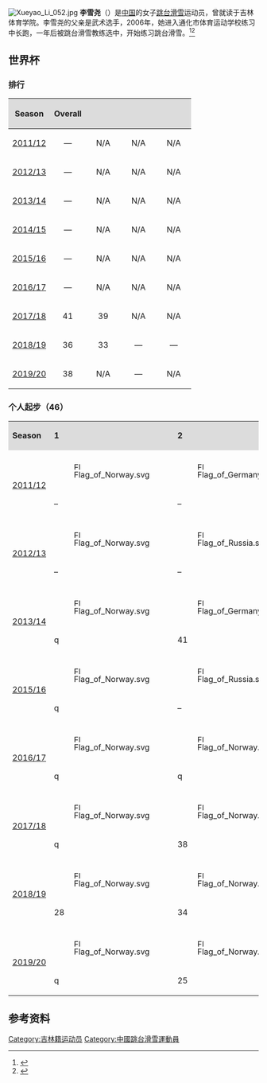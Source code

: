 {{Infobox skier
| name              = 李雪尧
| image             = FIS Ski Jumping World Cup Ladies Hinzenbach 20170205 DSC 0233.jpg
| nationality       = {{PRC}} 
| fullname          = 
| birth_date        = {{birth date and age|df=yes|1995|4|11}}
| birth_place       = {{CHN}}[[长春市|长春市]]
| death_date        = 
| death_place       = 
| height            = 
| club              = Chinese Ski Association
| personalbest      =  
| seasons           = 2012年–2014年<br>2016年–当前
| wins              = 
| teamwins          = 
| events_in_yellow  = 
| totalpodiums      = 
| teampodiums       = 
| individual_starts = 46
| team_starts       = 1
| updated           = 2020年3月12日
}}
[[File:Xueyao_Li_052.jpg|thumb]]
'''李雪尧'''（{{bd|1995年|4月11日||}}）是[[中华人民共和国|中国]]的女子[[跳台滑雪|跳台滑雪]]运动员，曾就读于吉林体育学院。李雪尧的父亲是武术选手，2006年，她进入通化市体育运动学校练习中长跑，一年后被跳台滑雪教练选中，开始练习跳台滑雪。<ref>{{cite web|url=https://sports.eastday.com/s/20150130/u1a8562460.html|title=“不气馁不放弃” 记跳台滑雪选手李雪尧和马彤|publisher=东方网|date=2015-01-30|accessdate=2020-12-30}}</ref><ref>{{cite web|url=http://www.thrbs.com/Html/szbz/20160308/szbz4982.Html|title=李雪尧：在冰雪世界中飞翔|publisher=通化日报|date=2016-03-08|accessdate=2020-12-30}}</ref>
==世界杯==
===排行===
{|class="wikitable plainrowheaders" style="background:#fff; font-size:86%; line-height:16px; border:gray solid 1px; border-collapse:collapse;"
|-  style="background:#ccc; text-align:center;"
! scope="col" style="background:#dcdcdc; width:45px;"|Season
! scope="col" style="background:#dcdcdc; width:55px;"|Overall
! scope="col" style="background:#dcdcdc; width:55px;"|{{Abbr|L3|Lillehammer Triple}}
! scope="col" style="background:#dcdcdc; width:55px;"|{{Abbr|RA|Raw Air}}
! scope="col" style="background:#dcdcdc; width:55px;"|{{Abbr|BB|Blue Bird Tour}}
|-
! scope=row align=center|[[2011–12_FIS_Ski_Jumping_World_Cup|2011/12]]
| align=center| — || align=center|N/A || align=center|N/A || align=center|N/A
|-
! scope=row align=center|[[2012–13_FIS_Ski_Jumping_World_Cup|2012/13]]
| align=center| — || align=center|N/A || align=center|N/A || align=center|N/A
|-
! scope=row align=center|[[2013–14_FIS_Ski_Jumping_World_Cup|2013/14]]
| align=center| — || align=center|N/A || align=center|N/A || align=center|N/A
|-
! scope=row align=center|[[2014–15_FIS_Ski_Jumping_World_Cup|2014/15]]
| align=center| — || align=center|N/A || align=center|N/A || align=center|N/A
|-
! scope=row align=center|[[2015–16_FIS_Ski_Jumping_World_Cup|2015/16]]
| align=center| — || align=center|N/A || align=center|N/A || align=center|N/A
|-
! scope=row align=center|[[2016–17_FIS_Ski_Jumping_World_Cup|2016/17]]
| align=center| — || align=center|N/A || align=center|N/A || align=center|N/A
|-
! scope=row align=center|[[2017–18_FIS_Ski_Jumping_World_Cup|2017/18]]
| align=center|41 || align=center|39 || align=center|N/A || align=center|N/A
|-
! scope=row align=center|[[2018–19_FIS_Ski_Jumping_World_Cup|2018/19]]
| align=center|36 || align=center|33 || align=center| — || align=center| —
|-
! scope=row align=center|[[2019–20_FIS_Ski_Jumping_World_Cup|2019/20]]
| align=center|38 || align=center|N/A || align=center| — || align=center|N/A
|}
===个人起步（46）===
{| cellpadding="3" cellspacing="0" border="1" style="background:#ffffff; font-size:80%; line-height:13px; border:grey solid 1px; border-collapse:collapse;"
|-  style="background:#ccc; text-align:center;"
| style="background:#DCDCDC;" width=65px| '''Season'''
| style="background:#DCDCDC;" width=15px| '''1'''
| style="background:#DCDCDC;" width=15px| '''2'''
| style="background:#DCDCDC;" width=15px| '''3'''
| style="background:#DCDCDC;" width=15px| '''4'''
| style="background:#DCDCDC;" width=15px| '''5'''
| style="background:#DCDCDC;" width=15px| '''6'''
| style="background:#DCDCDC;" width=15px| '''7'''
| style="background:#DCDCDC;" width=15px| '''8'''
| style="background:#DCDCDC;" width=15px| '''9'''
| style="background:#DCDCDC;" width=15px| '''10'''
| style="background:#DCDCDC;" width=15px| '''11'''
| style="background:#DCDCDC;" width=15px| '''12'''
| style="background:#DCDCDC;" width=15px| '''13'''
| style="background:#DCDCDC;" width=15px| '''14'''
| style="background:#DCDCDC;" width=15px| '''15'''
| style="background:#DCDCDC;" width=15px| '''16'''
| style="background:#DCDCDC;" width=15px| '''17'''
| style="background:#DCDCDC;" width=15px| '''18'''
| style="background:#DCDCDC;" width=15px| '''19'''
| style="background:#DCDCDC;" width=15px| '''20'''
| style="background:#DCDCDC;" width=15px| '''21'''
| style="background:#DCDCDC;" width=15px| '''22'''
| style="background:#DCDCDC;" width=15px| '''23'''
| style="background:#DCDCDC;" width=15px| '''24'''
| style="background:#DCDCDC;" width=30px| '''Points'''
|-
|colspan=26|
|-align=center
|rowspan=2|[[2011–12_FIS_Ski_Jumping_World_Cup|2011/12]]
! [[File:Flag_of_Norway.svg|15px]]
! [[File:Flag_of_Germany.svg|15px]]
! [[File:Flag_of_Germany.svg|15px]]
! [[File:Flag_of_Italy.svg|15px]]
! [[File:Flag_of_Italy.svg|15px]]
! [[File:Flag_of_Austria.svg|15px]]
! [[File:Flag_of_Austria.svg|15px]]
! [[File:Flag_of_Slovenia.svg|15px]]
! [[File:Flag_of_Slovenia.svg|15px]]
! [[File:Flag_of_Japan.svg|15px]]
! [[File:Flag_of_Japan.svg|15px]]
! [[File:Flag_of_Japan.svg|15px]]
! [[File:Flag_of_Norway.svg|15px]]
!
!
!
!
!
!
!
!
!
!
!
|rowspan=2 width=66px|0
|-align=center
| –
| –
| –
|<small>DN</small>
| –
| –
| –
|44
| –
| –
| –
| –
| –
| 
|  
| 
|
| 
|
|
|
|
|
|
|-
|colspan=26|
|-align=center
|rowspan=2|[[2012–13_FIS_Ski_Jumping_World_Cup|2012/13]]
! [[File:Flag_of_Norway.svg|15px]]
! [[File:Flag_of_Russia.svg|15px]]
! [[File:Flag_of_Russia.svg|15px]]
! [[File:Flag_of_Austria.svg|15px]]
! [[File:Flag_of_Germany.svg|15px]]
! [[File:Flag_of_Germany.svg|15px]]
! [[File:Flag_of_Germany.svg|15px]]
! [[File:Flag_of_Germany.svg|15px]]
! [[File:Flag_of_Japan.svg|15px]]
! [[File:Flag_of_Japan.svg|15px]]
! [[File:Flag_of_Japan.svg|15px]]
! [[File:Flag_of_Japan.svg|15px]]
! [[File:Flag_of_Slovenia.svg|15px]]
! [[File:Flag_of_Slovenia.svg|15px]]
! [[File:Flag_of_Norway.svg|15px]]
! [[File:Flag_of_Norway.svg|15px]]
!
!
!
!
!
!
!
!
|rowspan=2 width=66px|0
|-align=center
|–
|–
|–
|–
|–
|–
|–
|–
|–
|–
|–
|–
|37
|37
|47
|–
|
| 
|
|
|
|
|
|
|-
|colspan=26|
|-align=center
|rowspan=2|[[2013–14_FIS_Ski_Jumping_World_Cup|2013/14]]
! [[File:Flag_of_Norway.svg|15px]]
! [[File:Flag_of_Germany.svg|15px]]
! [[File:Flag_of_Germany.svg|15px]]
! [[File:Flag_of_Russia.svg|15px]]
! [[File:Flag_of_Russia.svg|15px]]
! [[File:Flag_of_Japan.svg|15px]]
! [[File:Flag_of_Japan.svg|15px]]
! [[File:Flag_of_Japan.svg|15px]]
! [[File:Flag_of_Japan.svg|15px]]
! [[File:Flag_of_Slovenia.svg|15px]]
! [[File:Flag_of_Slovenia.svg|15px]]
! [[File:Flag_of_Austria.svg|15px]]
! [[File:Flag_of_Austria.svg|15px]]
! [[File:Flag_of_Romania.svg|15px]]
! [[File:Flag_of_Romania.svg|15px]]
! [[File:Flag_of_Norway.svg|15px]]
! [[File:Flag_of_Sweden.svg|15px]]
! [[File:Flag_of_Slovenia.svg|15px]]
!
!
!
!
!
!
|rowspan=2 width=66px|0
|-align=center
|q
|41
|45
|39
|41
|–
|–
|–
|–
|–
|–
|–
|–
|–
|–
|–
|–
|–
|
|
|
|
|
|
|-
|colspan=26|
|-align=center
| rowspan=2 width=66px|[[2015–16_FIS_Ski_Jumping_World_Cup|2015/16]]
! [[File:Flag_of_Norway.svg|15px]]
! [[File:Flag_of_Russia.svg|15px]]
! [[File:Flag_of_Russia.svg|15px]]
! [[File:Flag_of_Japan.svg|15px]]
! [[File:Flag_of_Japan.svg|15px]]
! [[File:Flag_of_Japan.svg|15px]]
! [[File:Flag_of_Japan.svg|15px]]
! [[File:Flag_of_Germany.svg|15px]]
! [[File:Flag_of_Germany.svg|15px]]
! [[File:Flag_of_Norway.svg|15px]]
! [[File:Flag_of_Austria.svg|15px]]
! [[File:Flag_of_Austria.svg|15px]]
! [[File:Flag_of_Slovenia.svg|15px]]
! [[File:Flag_of_Slovenia.svg|15px]]
! [[File:Flag_of_Finland.svg|15px]]
! [[File:Flag_of_Kazakhstan.svg|15px]]
! [[File:Flag_of_Kazakhstan.svg|15px]]
!
!
!
!
!
!
!
|rowspan=2 width=66px|0
|-align=center
|q
|–
|–
|q
|q
|37
|36
|q
|q
|–
|–
|–
|–
|–
|–
|–
|–
|
|
|
|
|
|
|
|-
|colspan=26|
|-align=center
| rowspan=2 width=66px|[[2016–17_FIS_Ski_Jumping_World_Cup|2016/17]]
! [[File:Flag_of_Norway.svg|15px]]
! [[File:Flag_of_Norway.svg|15px]]
! [[File:Flag_of_Russia.svg|15px]]
! [[File:Flag_of_Russia.svg|15px]]
! [[File:Flag_of_Germany.svg|15px]]
! [[File:Flag_of_Germany.svg|15px]]
! [[File:Flag_of_Japan.svg|15px]]
! [[File:Flag_of_Japan.svg|15px]]
! [[File:Flag_of_Japan.svg|15px]]
! [[File:Flag_of_Japan.svg|15px]]
! [[File:Flag_of_Romania.svg|15px]]
! [[File:Flag_of_Romania.svg|15px]]
! [[File:Flag_of_Austria.svg|15px]]
! [[File:Flag_of_Austria.svg|15px]]
! [[File:Flag_of_Slovenia.svg|15px]]
! [[File:Flag_of_Slovenia.svg|15px]]
! [[File:Flag_of_Korea.svg|15px]]
! [[File:Flag_of_Korea.svg|15px]]
! [[File:Flag_of_Norway.svg|15px]]
!
!
!
!
!
|rowspan=2 width=66px|8
|-align=center
|q
|q
|–
|–
|–
|–
|q
|q
|q
|q
|35
|33
|37
|37
|35
|23
|–
|–
|–
|
|
|
|
|
|-
|colspan=26|
|-align=center
| rowspan=2 width=66px|[[2017–18_FIS_Ski_Jumping_World_Cup|2017/18]]
! [[File:Flag_of_Norway.svg|15px]]
! [[File:Flag_of_Norway.svg|15px]]
! [[File:Flag_of_Norway.svg|15px]]
! [[File:Flag_of_Germany.svg|15px]]
! [[File:Flag_of_Japan.svg|15px]]
! [[File:Flag_of_Japan.svg|15px]]
! [[File:Flag_of_Japan.svg|15px]]
! [[File:Flag_of_Japan.svg|15px]]
! [[File:Flag_of_Slovenia.svg|15px]]
! [[File:Flag_of_Slovenia.svg|15px]]
! [[File:Flag_of_Romania.svg|15px]]
! [[File:Flag_of_Romania.svg|15px]]
! [[File:Flag_of_Norway.svg|15px]]
! [[File:Flag_of_Germany.svg|15px]]
! [[File:Flag_of_Germany.svg|15px]]
!
!
!
!
!
!
!
!
!
|rowspan=2 width=66px|22
|-align=center
|q
|38
|–
|34
|25
|26
|24
|32
|30
|28
|–
|–
|–
|–
|–
|
|
|
|
|
|
|
|
|
|-
|colspan=26|
|-align=center
| rowspan=2 width=66px|[[2018–19_FIS_Ski_Jumping_World_Cup|2018/19]]
! [[File:Flag_of_Norway.svg|15px]]
! [[File:Flag_of_Norway.svg|15px]]
! [[File:Flag_of_Norway.svg|15px]]
! [[File:Flag_of_France.svg|15px]]
! [[File:Flag_of_France.svg|15px]]
! [[File:Flag_of_Japan.svg|15px]]
! [[File:Flag_of_Japan.svg|15px]]
! [[File:Flag_of_Japan.svg|15px]]
! [[File:Flag_of_Japan.svg|15px]]
! [[File:Flag_of_Romania.svg|15px]]
! [[File:Flag_of_Romania.svg|15px]]
! [[File:Flag_of_Austria.svg|15px]]
! [[File:Flag_of_Austria.svg|15px]]
! [[File:Flag_of_Slovenia.svg|15px]]
! [[File:Flag_of_Slovenia.svg|15px]]
! [[File:Flag_of_Germany.svg|15px]]
! [[File:Flag_of_Germany.svg|15px]]
! [[File:Flag_of_Norway.svg|15px]]
! [[File:Flag_of_Norway.svg|15px]]
! [[File:Flag_of_Norway.svg|15px]]
! [[File:Flag_of_Russia.svg|15px]]
! [[File:Flag_of_Russia.svg|15px]]
! [[File:Flag_of_Russia.svg|15px]]
! [[File:Flag_of_Russia.svg|15px]]
|rowspan=2 width=66px|57
|-align=center
|28
|34
|38
|24
|24
|20
|30
|26
|37
|17
|24
|33
|29
|–
|–
|–
|–
|–
|–
|–
|–
|–
|–
|–
|-
|colspan=26|
|-align=center
| rowspan=2 width=66px|[[2019–20_FIS_Ski_Jumping_World_Cup|2019/20]]
! [[File:Flag_of_Norway.svg|15px]]
! [[File:Flag_of_Norway.svg|15px]]
! [[File:Flag_of_Germany.svg|15px]]
! [[File:Flag_of_Japan.svg|15px]]
! [[File:Flag_of_Japan.svg|15px]]
! [[File:Flag_of_Japan.svg|15px]]
! [[File:Flag_of_Japan.svg|15px]]
! [[File:Flag_of_Romania.svg|15px]]
! [[File:Flag_of_Romania.svg|15px]]
! [[File:Flag_of_Germany.svg|15px]]
! [[File:Flag_of_Germany.svg|15px]]
! [[File:Flag_of_Austria.svg|15px]]
! [[File:Flag_of_Austria.svg|15px]]
! [[File:Flag_of_Slovenia.svg|15px]]
! [[File:Flag_of_Norway.svg|15px]]
! [[File:Flag_of_Norway.svg|15px]]
! 
! 
!
! 
! 
!
!
!
|rowspan=2 width=66px|21
|-align=center
|q
|25 
|39
| –
| –
| –
| –
|26 
|33
|38
|33
|27
|36 
|25 
| – 
| – 
|
|
|
|
|
|
|
|
|}

==参考资料==
{{reflist}}

[[Category:吉林籍运动员|Category:吉林籍运动员]]
[[Category:中國跳台滑雪運動員|Category:中國跳台滑雪運動員]]